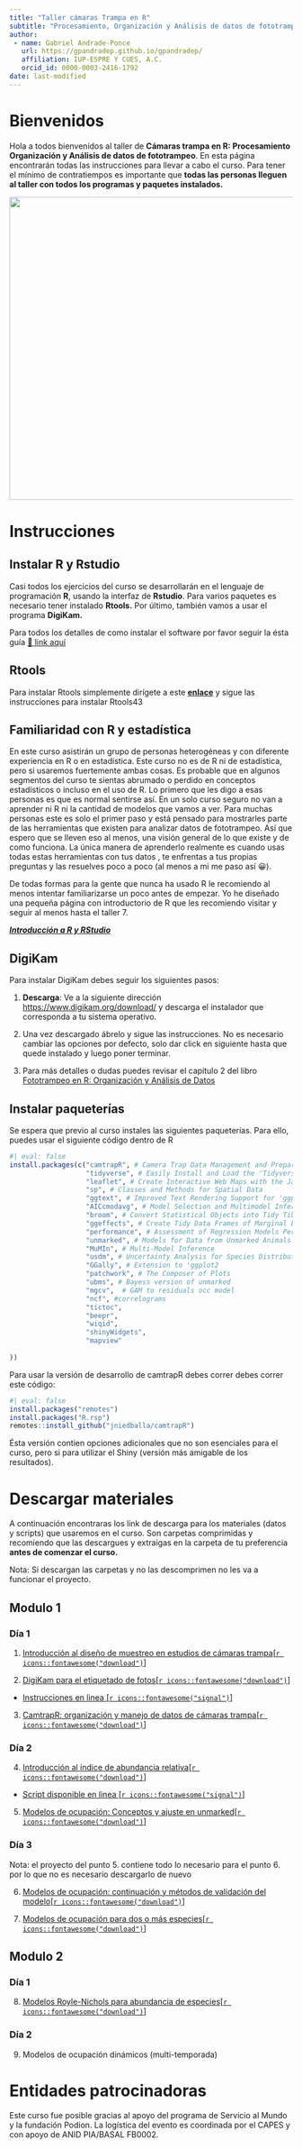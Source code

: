 ```yaml
---
title: "Taller cámaras Trampa en R"
subtitle: "Procesamiento, Organización y Análisis de datos de fototrampeo"
author: 
 - name: Gabriel Andrade-Ponce
   url: https://gpandradep.github.io/gpandradep/ 
   affiliation: IUP-ESPRE Y CUES, A.C.
   orcid_id: 0000-0003-2416-1792
date: last-modified
---
```


# Bienvenidos

Hola a todos bienvenidos al taller de **Cámaras trampa en R: Procesamiento Organización y Análisis de datos de fototrampeo**. En esta página encontrarán todas las instrucciones para llevar a cabo el curso. Para tener el mínimo de contratiempos es importante que **todas las personas lleguen al taller con todos los programas y paquetes instalados.**

![](img/flayer.jpg){fig-align="center" width="538"}

# Instrucciones

## Instalar R y Rstudio

Casi todos los ejercicios del curso se desarrollarán en el lenguaje de programación **R**, usando la interfaz de **Rstudio**. Para varios paquetes es necesario tener instalado **Rtools.** Por último, también vamos a usar el programa **DigiKam.**

Para todos los detalles de como instalar el software por favor seguir la ésta guía [🔗 link aquí](https://gpandradep.github.io/Intro-a-R/posts/Instalar%20R%20y%20Rstudio/)

## Rtools

Para instalar Rtools simplemente dirígete a este [**enlace**](https://cran.r-project.org/bin/windows/Rtools/rtools43/rtools.html) y sigue las instrucciones para instalar Rtools43

## Familiaridad con R y estadística

En este curso asistirán un grupo de personas heterogéneas y con diferente experiencia en R o en estadística. Este curso no es de R ni de estadística, pero si usaremos fuertemente ambas cosas. Es probable que en algunos segmentos del curso te sientas abrumado o perdido en conceptos estadísticos o incluso en el uso de R. Lo primero que les digo a esas personas es que es normal sentirse así. En un solo curso seguro no van a aprender ni R ni la cantidad de modelos que vamos a ver. Para muchas personas este es solo el primer paso y está pensado para mostrarles parte de las herramientas que existen para analizar datos de fototrampeo. Así que espero que se lleven eso al menos, una visión general de lo que existe y de como funciona. La única manera de aprenderlo realmente es cuando usas todas estas herramientas con tus datos , te enfrentas a tus propias preguntas y las resuelves poco a poco (al menos a mi me paso así 😀).

De todas formas para la gente que nunca ha usado R le recomiendo al menos intentar familiarizarse un poco antes de empezar. Yo he diseñado una pequeña página con introductorio de R que les recomiendo visitar y seguir al menos hasta el taller 7.

[***Introducción a R y RStudio***](https://gpandradep.github.io/Intro-a-R/)

## DigiKam

Para instalar DigiKam debes seguir los siguientes pasos:

1.  **Descarga**: Ve a la siguiente dirección <https://www.digikam.org/download/> y descarga el instalador que corresponda a tu sistema operativo.

2.  Una vez descargado ábrelo y sigue las instrucciones. No es necesario cambiar las opciones por defecto, solo dar click en siguiente hasta que quede instalado y luego poner terminar.

3.  Para más detalles o dudas puedes revisar el capítulo 2 del libro [Fototrampeo en R: Organización y Análisis de Datos](https://www.researchgate.net/publication/348922971_Fototrampeo_en_R_Organizacion_y_Analisis_de_Datos_Volumen_I)

## Instalar paqueterías

Se espera que previo al curso instales las siguientes paqueterías. Para ello, puedes usar el siguiente código dentro de R

```r
#| eval: false
install.packages(c("camtrapR", # Camera Trap Data Management and Preparation of Occupancy and Spatial Capture-Recapture Analyses
                   "tidyverse", # Easily Install and Load the 'Tidyverse'
                   "leaflet", # Create Interactive Web Maps with the JavaScript ' Library
                   "sp", # Classes and Methods for Spatial Data
                   "ggtext", # Improved Text Rendering Support for 'ggplot2'
                   "AICcmodavg", # Model Selection and Multimodel Inference Based C(c)
                   "broom", # Convert Statistical Objects into Tidy Tibbles
                   "ggeffects", # Create Tidy Data Frames of Marginal Effects for  from Model Outputs
                   "performance", # Assessment of Regression Models Performance
                   "unmarked", # Models for Data from Unmarked Animals
                   "MuMIn", # Multi-Model Inference
                   "usdm", # Uncertainty Analysis for Species Distribution Models
                   "GGally", # Extension to 'ggplot2
                   "patchwork", # The Composer of Plots
                   "ubms", # Bayess version of unmarked
                   "mgcv",  # GAM to residuals occ model
                   "ncf", #correlograms
                   "tictoc",
                   "beepr",
                   "wiqid",
                   "shinyWidgets",
                   "mapview"
                   
))
```

Para usar la versión de desarrollo de camtrapR debes correr debes correr este código:

```r
#| eval: false
install.packages("remotes")
install.packages("R.rsp")
remotes::install_github("jniedballa/camtrapR")
```

Ésta versión contien opciones adicionales que no son esenciales para el curso, pero si para utilizar el Shiny (versión más amigable de los resultados).

# Descargar materiales

A continuación encontraras los link de descarga para los materiales (datos y scripts) que usaremos en el curso. Son carpetas comprimidas y recomiendo que las descargues y extraigas en la carpeta de tu preferencia **antes de comenzar el curso.**

Nota: Si descargan las carpetas y no las descomprimen no les va a funcionar el proyecto.

## Modulo 1

### Día 1

1.  [Introducción al diseño de muestreo en estudios de cámaras trampa\[`r icons::fontawesome("download")`\]](https://drive.google.com/file/d/1KnmRg7a55UdMqPdMIVdCNujU1VFerRFP/view?usp=sharing)

2.  [DigiKam para el etiquetado de fotos\[`r icons::fontawesome("download")`\]](https://drive.google.com/file/d/1x_F5shEbJm-ZQDejxmzWAVYxxF1RtEp7/view?usp=sharing)

-   [Instrucciones en linea \[`r icons::fontawesome("signal")`\]](https://gpandradep.github.io/Curso/DigiKam.html)

3.  [CamtrapR: organización y manejo de datos de cámaras trampa\[`r icons::fontawesome("download")`\]](https://drive.google.com/file/d/10q70ndmxdXxRTxWlXYh7ku59le3_6yVL/view?usp=drive_link)

### Día 2

4.  [Introducción al índice de abundancia relativa\[`r icons::fontawesome("download")`\]](https://drive.google.com/file/d/17uxCJI-aBRe62To-5ZG5uwTlC3nqwgTu/view?usp=drive_link)

-   [Script disponible en linea \[`r icons::fontawesome("signal")`\]](https://gpandradep.github.io/Curso/IAR_doc.html)

5.  [Modelos de ocupación: Conceptos y ajuste en unmarked\[`r icons::fontawesome("download")`\]](https://drive.google.com/file/d/1RWdyGpd5CPRvG1381f8MtG4qKwCHlwjq/view?usp=drive_link)

### Día 3

Nota: el proyecto del punto 5. contiene todo lo necesario para el punto 6. por lo que no es necesario descargarlo de nuevo

6.  [Modelos de ocupación: continuación y métodos de validación del modelo\[`r icons::fontawesome("download")`\]](https://drive.google.com/file/d/1RWdyGpd5CPRvG1381f8MtG4qKwCHlwjq/view?usp=drive_link)

7.  [Modelos de ocupación para dos o más especies\[`r icons::fontawesome("download")`\]](https://drive.google.com/file/d/1ziFhfdK4yD6Z6qYUgJt-tE4yZwP2xEcm/view?usp=drive_link)

## Modulo 2

### Día 1

8.  [Modelos Royle-Nichols para abundancia de especies\[`r icons::fontawesome("download")`\]](https://drive.google.com/file/d/1HRrq2ZDx32zkrzvgSMNadmshQ2NQ-_K_/view?usp=drive_link)

### Día 2

9.  Modelos de ocupación dinámicos (multi-temporada)

# Entidades patrocinadoras

Este curso fue posible gracias al apoyo del programa de Servicio al Mundo y la fundación Podion. La logística del evento es coordinada por el CAPES y con apoyo de ANID PIA/BASAL FB0002.
